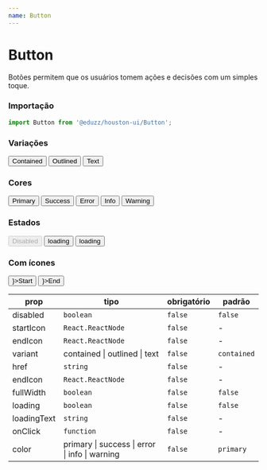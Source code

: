 ```yaml
---
name: Button
---
```




# Button

Botões permitem que os usuários tomem ações e decisões com um simples toque.

### Importação

```js
import Button from '@eduzz/houston-ui/Button';
```

### Variações

<Playground>
  <Row>
    <Column>
      <Button>Contained</Button>
    </Column>
    <Column>
      <Button variant='outlined'>Outlined</Button>
    </Column>
    <Column>
      <Button variant='text'>Text</Button>
    </Column>
  </Row>
</Playground>

### Cores

<Playground>
  <Row>
    <Column>
      <Button color='primary'>Primary</Button>
    </Column>
    <Column>
      <Button color='positive'>Success</Button>
    </Column>
    <Column>
      <Button color='negative'>Error</Button>
    </Column>
    <Column>
      <Button color='informative'>Info</Button>
    </Column>
    <Column>
      <Button color='warning'>Warning</Button>
    </Column>
  </Row>
</Playground>

### Estados

<Playground>
  <Row>
    <Column>
      <Button disabled>Disabled</Button>
    </Column>
    <Column>
      <Button loading>loading</Button>
    </Column>
    <Column>
      <Button loading loadingText='Carregando...'>
        loading
      </Button>
    </Column>
  </Row>
</Playground>

### Com ícones

<Playground>
  <Row>
    <Column>
      <Button startIcon={<InsertEmoticonIcon />}>Start</Button>
    </Column>
    <Column>
      <Button endIcon={<InsertEmoticonIcon />}>End</Button>
    </Column>
  </Row>
</Playground>

| prop        | tipo                                                           | obrigatório | padrão      |
| ----------- | -------------------------------------------------------------- | ----------- | ----------- |
| disabled    | `boolean`                                                      | `false`     | `false`     |
| startIcon   | `React.ReactNode`                                              | `false`     | -           |
| endIcon     | `React.ReactNode`                                              | `false`     | -           |
| variant     | contained &#124; outlined &#124; text                          | `false`     | `contained` |
| href        | `string`                                                       | `false`     | -           |
| endIcon     | `React.ReactNode`                                              | `false`     | -           |
| fullWidth   | `boolean`                                                      | `false`     | `false`     |
| loading     | `boolean`                                                      | `false`     | `false`     |
| loadingText | `string`                                                       | `false`     | -           |
| onClick     | `function`                                                     | `false`     | -           |
| color       | primary &#124; success &#124; error &#124; info &#124; warning | `false`     | `primary`   |
